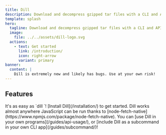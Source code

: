 ```yaml
---
title: Dill
description: Download and decompress gzipped tar files with a CLI and API.
template: splash
hero:
  tagline: Download and decompress gzipped tar files with a CLI and API.
  image:
    file: ../../assets/dill-logo.svg
  actions:
    - text: Get started
      link: /introduction/
      icon: right-arrow
      variant: primary
banner:
  content: |
    Dill is extremely new and likely has bugs. Use at your own risk!
---
```



## Features

<CardGrid>
	<Card title="Download and decompress .tar.gz files in one step" icon="rocket">
		It's as easy as `dill <URL>`! [Install Dill](/installation/) to get started.
	</Card>
	<Card title="Works almost anywhere" icon="random">
		Dill works almost anywhere JavaScript can be run thanks to [node-fetch-native](https://www.npmjs.com/package/node-fetch-native).
	</Card>
	<Card title="Programmatic API" icon="seti:javascript">
		You can [use Dill in your own programs](/guides/api-usage/), or [include Dill as a subcommand in your own CLI app](/guides/subcommand/)!
</Card>
</CardGrid>
